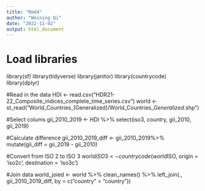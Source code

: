 ```yaml
---
title: "Rmd4"
author: "Weining Qi"
date: "2022-11-02"
output: html_document
---
```


# Load libraries
library(sf)
library(tidyverse)
library(janitor)
library(countrycode)
library(dplyr)

#Read in the data
HDI <- read.csv("HDR21-22_Composite_indices_complete_time_series.csv")
world <- st_read("World_Countries_(Generalized)/World_Countries__Generalized_.shp")

#Select colums
gii_2010_2019 <- HDI %>%
  select(iso3, country, gii_2010, gii_2019)
  
#Calculate difference
gii_2010_2019_diff <- gii_2010_2019%>%
  mutate(gii_diff = gii_2019 - gii_2010)
  
#Convert from ISO 2 to ISO 3
world$ISO3 <- countrycode(world$ISO, origin = 'iso2c', destination = 'iso3c') 

#Join data
world_joied <- world %>% 
  clean_names() %>%
  left_join(., 
            gii_2010_2019_diff,
            by = c("country" = "country"))
